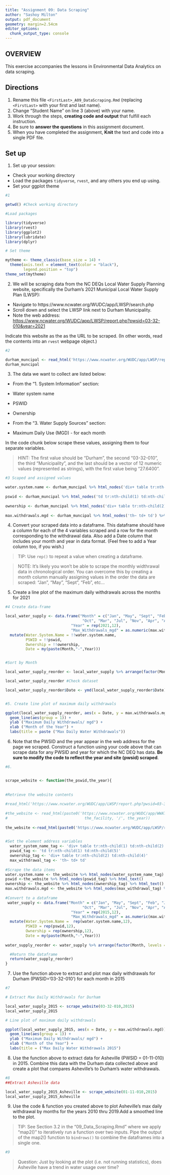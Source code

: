 ```yaml
---
title: "Assignment 09: Data Scraping"
author: "Sashoy Milton"
output: pdf_document
geometry: margin=2.54cm
editor_options: 
  chunk_output_type: console
---
```


## OVERVIEW

This exercise accompanies the lessons in Environmental Data Analytics on data scraping. 

## Directions
1. Rename this file `<FirstLast>_A09_DataScraping.Rmd` (replacing `<FirstLast>` with your first and last name).
2. Change "Student Name" on line 3 (above) with your name.
3. Work through the steps, **creating code and output** that fulfill each instruction.
4. Be sure to **answer the questions** in this assignment document.
5. When you have completed the assignment, **Knit** the text and code into a single PDF file.


## Set up 
1. Set up your session:

* Check your working directory
* Load the packages `tidyverse`, `rvest`, and any others you end up using.
* Set your ggplot theme

```r
#1

getwd() #Check working directory

#Load packages

library(tidyverse)
library(rvest)
library(ggplot2)
library(lubridate)
library(dplyr)

# Set theme

mytheme <- theme_classic(base_size = 14) +
  theme(axis.text = element_text(color = "black"), 
        legend.position = "top")
theme_set(mytheme)


```

2. We will be scraping data from the NC DEQs Local Water Supply Planning website, specifically the Durham's 2021 Municipal Local Water Supply Plan (LWSP): 
 * Navigate to https://www.ncwater.org/WUDC/app/LWSP/search.php
 * Scroll down and select the LWSP link next to Durham Municipality. 
 * Note the web address: <https://www.ncwater.org/WUDC/app/LWSP/report.php?pwsid=03-32-010&year=2021>
 
Indicate this website as the as the URL to be scraped. (In other words, read the contents into an `rvest` webpage object.)

```r
#2

durham_muncipal <- read_html('https://www.ncwater.org/WUDC/app/LWSP/report.php?pwsid=03-32-010&year=2021')
durham_muncipal

```

3. The data we want to collect are listed below:

* From the "1. System Information" section:
 * Water system name
 * PSWID
 * Ownership
 
* From the "3. Water Supply Sources" section:
 * Maximum Daily Use (MGD) - for each month

In the code chunk below scrape these values, assigning them to four separate variables.

>HINT: The first value should be "Durham", the second "03-32-010", the third "Municipality", and the last should be a vector of 12 numeric values (represented as strings), with the first value being "27.6400".

```r

#3 Scaped and assigned values

water.system.name <- durham_muncipal %>% html_nodes('div+ table tr:nth-child(1) td:nth-child(2)') %>% html_text()
  
pswid <- durham_muncipal %>% html_nodes('td tr:nth-child(1) td:nth-child(5)') %>% html_text()
  
ownership <- durham_muncipal %>% html_nodes('div+ table tr:nth-child(2) td:nth-child(4)') %>% html_text()
  
max.withdrawals.mgd <- durham_muncipal %>% html_nodes('th~ td+ td') %>% html_text()

```


4. Convert your scraped data into a dataframe. This dataframe should have a column for each of the 4 variables scraped and a row for the month corresponding to the withdrawal data. Also add a Date column that includes your month and year in data format. (Feel free to add a Year column too, if you wish.)

>TIP: Use `rep()` to repeat a value when creating a dataframe.

>NOTE: It's likely you won't be able to scrape the monthly widthrawal data in chronological order. You can overcome this by creating a month column manually assigning values in the order the data are scraped: "Jan", "May", "Sept", "Feb", etc...

5. Create a line plot of the maximum daily withdrawals across the months for 2021

```r
#4 Create data-frame

local_water_supply <- data.frame("Month" = c("Jan", "May", "Sept", "Feb", "Jun",
                                  "Oct", "Mar", "Jul", "Nov", "Apr", "Aug","Dec"),
                             "Year" = rep(2021,12),
                             "Max_Withdrawals_mgd" = as.numeric(max.withdrawals.mgd)) %>% 
  mutate(Water.System.Name = !!water.system.name,
         PSWID = !!pswid,
         Ownership = !!ownership,
         Date = my(paste(Month,"-",Year)))


#Sort by Month 

local_water_supply_reorder <- local_water_supply %>% arrange(factor(Month, levels = c("Jan","Feb","Mar","Apr","May","Jun","Jul","Aug","Sept","Oct","Nov", "Dec")))

local_water_supply_reorder #Check dataset

local_water_supply_reorder$Date <- ymd(local_water_supply_reorder$Date)


#5. Create line plot of maximum daily withdrawals

ggplot(local_water_supply_reorder, aes(x = Date, y = max.withdrawals.mgd)) +
  geom_line(aes(group = 1)) +
  ylab ("Maximum Daily Withdrawals/ mgd") +
  xlab ("Month of the Year") +
  labs(title = paste ("Max Daily Water Withdrawals"))


```

6. Note that the PWSID and the year appear in the web address for the page we scraped. Construct a function using your code above that can scrape data for any PWSID and year for which the NC DEQ has data. **Be sure to modify the code to reflect the year and site (pwsid) scraped**.

```r
#6.


scrape_website <- function(the_pswid,the_year){
  
  
#Retrieve the website contents 
  
#read_html('https://www.ncwater.org/WUDC/app/LWSP/report.php?pwsid=03-32-010&year=2021')
  
#the_website <- read_html(paste0('https://www.ncwater.org/WUDC/app/WWATR/report/view/', 
#                                  the_facility, '/', the_year))
    
the_website <-read_html(paste0('https://www.ncwater.org/WUDC/app/LWSP/report.php?pwsid=',the_pswid,'&year=',the_year))

  
#Set the element address variables 
  water_system_name_tag <- 'div+ table tr:nth-child(1) td:nth-child(2)'
  pswid_tag <- 'td tr:nth-child(1) td:nth-child(5)'
  ownership_tag <- 'div+ table tr:nth-child(2) td:nth-child(4)'
  max_withdrawal_tag <- 'th~ td+ td'
  
#Scrape the data items
water.system.name <- the_website %>% html_nodes(water_system_name_tag) %>% html_text()
pswid <-the_website %>% html_nodes(pswid_tag) %>% html_text()
ownership <- the_website %>% html_nodes(ownership_tag) %>% html_text()
max.withdrawals.mgd <- the_website %>% html_nodes(max_withdrawal_tag) %>% html_text()
  
#Convert to a dataframe
 water_supply <- data.frame("Month" = c("Jan", "May", "Sept", "Feb", "Jun",
                                  "Oct", "Mar", "Jul", "Nov", "Apr", "Aug","Dec"),
                             "Year" = rep(2015,12),
                             "Max_Withdrawals_mgd" = as.numeric(max.withdrawals.mgd)) %>% 
  mutate(Water.System.Name =  rep(water.system.name,12),
         PSWID = rep(pswid,12),
         Ownership = rep(ownership,12),
         Date = my(paste(Month,"-",Year)))
 
water_supply_reorder <- water_supply %>% arrange(factor(Month, levels = c("Jan","Feb","Mar","Apr","May","Jun","Jul","Aug","Sept","Oct","Nov", "Dec")))

  #Return the dataframe
  return(water_supply_reorder)
}

```

7. Use the function above to extract and plot max daily withdrawals for Durham (PWSID='03-32-010') for each month in 2015

```r
#7

# Extract Max Daily Withdrawals for Durham

local_water_supply_2015 <- scrape_website(03-32-010,2015)
local_water_supply_2015

# Line plot of maximum daily withdrawals 

ggplot(local_water_supply_2015, aes(x = Date, y = max.withdrawals.mgd)) +
  geom_line(aes(group = 1)) +
  ylab ("Maximum Daily Withdrawals/ mgd") +
  xlab ("Month of the Year") +
  labs(title = ("Max Daily Water Withdrawals 2015")

```

8. Use the function above to extract data for Asheville (PWSID = 01-11-010) in 2015. Combine this data with the Durham data collected above and create a plot that compares Asheville's to Durham's water withdrawals.

```r
#8
##Extract Asheville data

local_water_supply_2015_Asheville <- scrape_website(01-11-010,2015)
local_water_supply_2015_Asheville
```


9. Use the code & function you created above to plot Asheville's max daily withdrawal by months for the years 2010 thru 2019.Add a smoothed line to the plot.

>TIP: See Section 3.2 in the "09_Data_Scraping.Rmd" where we apply "map2()" to iteratively run a function over two inputs. Pipe the output of the map2() function to `bindrows()` to combine the dataframes into a single one. 

```r
#9


```

>Question: Just by looking at the plot (i.e. not running statistics), does Asheville have a trend in water usage over time?